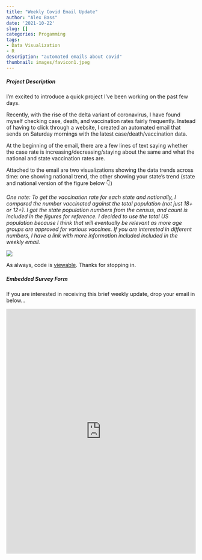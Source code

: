 ```yaml
---
title: "Weekly Covid Email Update"
author: "Alex Bass"
date: '2021-10-22'
slug: []
categories: Progamming
tags:
- Data Visualization
- R
description: "automated emails about covid"
thumbnail: images/favicon1.jpeg
---
```


##### Project Description

I'm excited to introduce a quick project I've been working on the past few days.

Recently, with the rise of the delta variant of coronavirus, I have found myself checking case, death, and vaccination rates fairly frequently. Instead of having to click through a website, I created an automated email that sends on Saturday mornings with the latest case/death/vaccination data.

At the beginning of the email, there are a few lines of text saying whether the case rate is increasing/decreasing/staying about the same and what the national and state vaccination rates are. 

Attached to the email are two visualizations showing the data trends across time: one showing national trend, the other showing your state's trend (state and national version of the figure below 👇)

*One note: To get the vaccination rate for each state and nationally, I compared the number vaccinated against the total population (not just 18+ or 12+). I got the state population numbers from the census, and count is included in the figures for reference. I decided to use the total US population because I think that will eventually be relevant as more age groups are approved for various vaccines. If you are interested in different numbers, I have a link with more information included included in the weekly email.*

![](/./about_files/national_av.png#center)

As always, code is [viewable](https://github.com/acbass49/covid_email_update). Thanks for stopping in.

##### Embedded Survey Form

If you are interested in receiving this brief weekly update, drop your email in below...

<iframe src="https://docs.google.com/forms/d/e/1FAIpQLSd6j197rbqv4kZHvvH6ZTVC6o9vU4V-hjzO6E4EjKq5VG2U6Q/viewform?embedded=true" width="100%" height="650" frameborder="0" marginheight="0" marginwidth="0">Loading…</iframe>